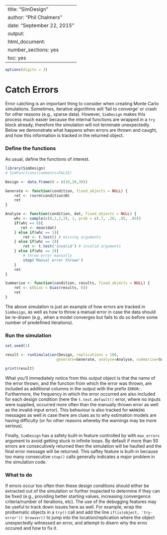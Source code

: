%\VignetteIndexEntry{SimDesign}
%\VignetteEngine{knitr::knitr}
---
title: "SimDesign"
author: "Phil Chalmers"
date: "September 22, 2015"
output:
  html_document:
    number_sections: yes
    toc: yes
---

```r
options(digits = 3)
```

# Catch Errors

Error catching is an important thing to consider when creating Monte Carlo simulations. Sometimes, iterative algorithms will 'fail to converge' or crash for other reasons (e.g., sparse data). However,
`SimDesign` makes this process much easier because the internal functions are wrapped in a `try` block
already, therefore the simulation will not terminate unexpectedly. Below we demonstrate what happens when errors are thrown and caught, and how this information is tracked in the returned object.

### Define the functions

As usual, define the functions of interest. 

```r
library(SimDesign)
# SimFunctions(comments=FALSE)

Design <- data.frame(N = c(10,20,30))
```

```r
Generate <- function(condition, fixed_objects = NULL) {
    ret <- rnorm(condition$N)    
    ret
}

Analyse <- function(condition, dat, fixed_objects = NULL) {
    whc <- sample(c(0,1,2,3), 1, prob = c(.7, .20, .05, .05))
    if(whc == 0){
       ret <- mean(dat)
    } else if(whc == 1){
        ret <- t.test() # missing arguments
    } else if(whc == 2){
        ret <- t.test('invalid') # invalid arguments
    } else if(whc == 3){
        # throw error manually 
        stop('Manual error thrown') 
    }
    ret
}

Summarise <- function(condition, results, fixed_objects = NULL) {
    ret <- c(bias = bias(results, 0))
    ret
}
```

The above simulation is just an example of how errors are tracked in `SimDesign`, as well as how to 
throw a manual error in case the data should be re-drawn (e.g., when a model converges but fails to 
do so before some number of predefined iterations). 

### Run the simulation

```r
set.seed(1)
```

```r
result <- runSimulation(Design, replications = 100, 
                       generate=Generate, analyse=Analyse, summarise=Summarise)
```

```r
print(result)
```

What you'll immediately notice from this output object is that the name of the error thrown, and the function from which the error was thrown, are included as additional columns in the output with the prefix `ERROR: `. Furthermore, the frequency in which the error occurred are also included for each design condition (here the `t.test.default()` error, where no inputs were supplied, occurred more often than the manually thrown error as well as the invalid-input error). This behaviour is also tracked for `WARNING` messages as well in case there are clues as to
why estimation models are having difficulty (or for other reasons whereby the warnings may be more serious).

Finally, `SimDesign` has a safety built-in feature controlled by with `max_errors` argument to avoid
getting stuck in infinite loops. By default if more than 50 errors are consecutively returned then the simulation will be haulted and the final error 
message will be returned. This saftey feature is built-in because too many consecutive `stop()` calls generally indicates a major problem in the simulation code.

### What to do

If errors occur too often then these design conditions should either be extracted out of the simulation or further inspected to determine if they can be fixed (e.g., providing better starting values, increasing convergence criteria/number of iterations, etc). The use of the debugging features may be useful to track
down issues here as well. For example, wrap the prolbematic objects in a `try()` call and add the line `if(is(object, 'try-error')) browser()` to jump into the location/replication where the object unexpectedly witnessed an error, and attempt to disern why the error occured and how to fix it.
